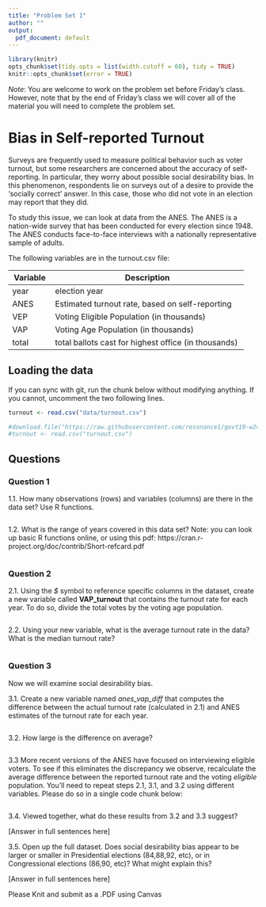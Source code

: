 ```yaml
---
title: "Problem Set 1"
author: ""
output:
  pdf_document: default
---
```


```r
library(knitr)
opts_chunk$set(tidy.opts = list(width.cutoff = 60), tidy = TRUE)
knitr::opts_chunk$set(error = TRUE)
```

_Note_: You are welcome to work on the problem set before Friday's class. However, note that by the end of Friday's class we will cover all of the material you will need to complete the problem set.


# Bias in Self-reported Turnout

Surveys are frequently used to measure political behavior such as voter turnout, but some researchers are concerned about the accuracy of self-reporting. In particular, they worry about possible social desirability bias. In this phenomenon, respondents lie on surveys out of a desire to provide the 'socially correct' answer. In this case, those who did not vote in an election may report that they did. 

To study this issue, we can look at data from the ANES. The ANES is a nation-wide survey that has been conducted for every election since 1948. The ANES conducts face-to-face interviews with a nationally representative sample of adults.  

The following variables are in the turnout.csv file:

| Variable    | Description                                             |
|-------------|---------------------------------------------------------|
| year        | election year                                           |
| ANES        | Estimated turnout rate, based on self-reporting         |
| VEP         | Voting Eligible Population (in thousands)               |
| VAP         | Voting Age Population (in thousands)                    |
| total       | total ballots cast for highest office (in thousands)    |

## Loading the data

If you can sync with git, run the chunk below without modifying anything. If you cannot, uncomment the two following lines.

```r
turnout <- read.csv("data/turnout.csv")

#download.file("https://raw.githubusercontent.com/resonance1/govt10-w24/main/Problem%20Sets/data/turnout.csv","turnout.csv")
#turnout <- read.csv("turnout.csv")

```

## Questions

### Question 1

1.1. How many observations (rows) and variables (columns) are there in the data set? Use R functions. 

```r

```

1.2. What is the range of years covered in this data set? Note: you can look up basic R functions online, or using this pdf: https://cran.r-project.org/doc/contrib/Short-refcard.pdf

```r

```


### Question 2

2.1. Using the *$* symbol to reference specific columns in the dataset, create a new variable called **VAP_turnout** that contains the turnout rate for each year. To do so, divide the total votes by the voting age population. 

```r

```

2.2. Using your new variable, what is the average turnout rate in the data? What is the median turnout rate? 

```r

```

### Question 3

Now we will examine social desirability bias.

3.1. Create a new variable named *anes_vap_diff* that computes the difference between the actual turnout rate (calculated in 2.1) and ANES estimates of the turnout rate for each year.

```r

```

3.2. How large is the difference on average? 

```r

```

3.3 More recent versions of the ANES have focused on interviewing eligible voters. To see if this eliminates the discrepancy we observe, recalculate the average difference between the reported turnout rate and the voting *eligible* population. You'll need to repeat steps 2.1, 3.1, and 3.2 using different variables. Please do so in a single code chunk below:

```r

```

3.4. Viewed together, what do these results from 3.2 and 3.3 suggest? 

[Answer in full sentences here]

3.5. Open up the full dataset. Does social desirability bias appear to be larger or smaller in Presidential elections (84,88,92, etc), or in Congressional elections (86,90, etc)? What might explain this?

[Answer in full sentences here]


Please Knit and submit as a .PDF using Canvas
